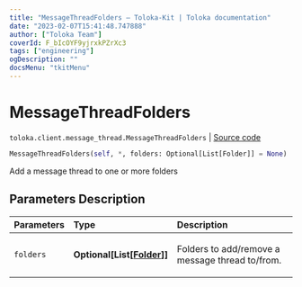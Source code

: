```yaml
---
title: "MessageThreadFolders — Toloka-Kit | Toloka documentation"
date: "2023-02-07T15:41:48.747888"
author: ["Toloka Team"]
coverId: F_bIcOYF9yjrxkPZrXc3
tags: ["engineering"]
ogDescription: ""
docsMenu: "tkitMenu"
---
```


# MessageThreadFolders
`toloka.client.message_thread.MessageThreadFolders` | [Source code](https://github.com/Toloka/toloka-kit/blob/v1.1.3/src/client/message_thread.py#L161)

```python
MessageThreadFolders(self, *, folders: Optional[List[Folder]] = None)
```

Add a message thread to one or more folders

## Parameters Description

| Parameters | Type | Description |
| :----------| :----| :-----------|
`folders`|**Optional\[List\[[Folder](/docs/toloka-kit/reference/toloka.client.message_thread.Folder)\]\]**|<p>Folders to add/remove a message thread to/from.</p>
